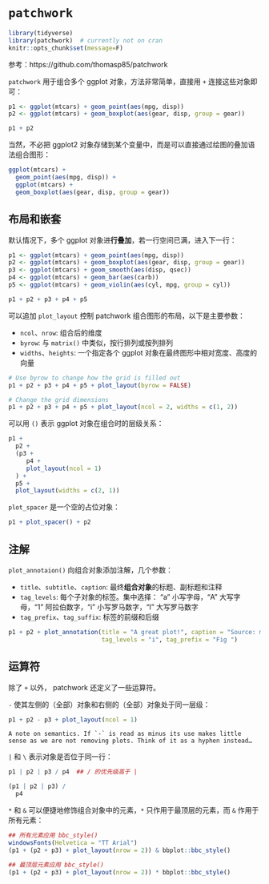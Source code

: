 
# `patchwork`  

```r
library(tidyverse)
library(patchwork)  # currently not on cran
knitr::opts_chunk$set(message=F)
```


参考：https://github.com/thomasp85/patchwork  

`patchwork` 用于组合多个 ggplot 对象，方法非常简单，直接用 `+` 连接这些对象即可：  

```r
p1 <- ggplot(mtcars) + geom_point(aes(mpg, disp))
p2 <- ggplot(mtcars) + geom_boxplot(aes(gear, disp, group = gear))

p1 + p2
```

当然，不必把 ggplot2 对象存储到某个变量中，而是可以直接通过绘图的叠加语法组合图形：  

```r
ggplot(mtcars) +
  geom_point(aes(mpg, disp)) +
  ggplot(mtcars) + 
  geom_boxplot(aes(gear, disp, group = gear))
```

## 布局和嵌套    

默认情况下，多个 ggplot 对象进**行叠加**，若一行空间已满，进入下一行：    

```r
p1 <- ggplot(mtcars) + geom_point(aes(mpg, disp))
p2 <- ggplot(mtcars) + geom_boxplot(aes(gear, disp, group = gear))
p3 <- ggplot(mtcars) + geom_smooth(aes(disp, qsec))
p4 <- ggplot(mtcars) + geom_bar(aes(carb))
p5 <- ggplot(mtcars) + geom_violin(aes(cyl, mpg, group = cyl))

p1 + p2 + p3 + p4 + p5
```

可以追加 `plot_layout` 控制 patchwork 组合图形的布局，以下是主要参数：  

* `ncol`、`nrow`: 组合后的维度  
* `byrow`: 与 `matrix()` 中类似，按行排列或按列排列  
* `widths`、`heights`: 一个指定各个 ggplot 对象在最终图形中相对宽度、高度的向量  


```r
# Use byrow to change how the grid is filled out
p1 + p2 + p3 + p4 + p5 + plot_layout(byrow = FALSE)
```

```r
# Change the grid dimensions
p1 + p2 + p3 + p4 + p5 + plot_layout(ncol = 2, widths = c(1, 2))
```


可以用 `()` 表示 ggplot 对象在组合时的层级关系：  

```r
p1 +
  p2 +
  (p3 +
     p4 +
     plot_layout(ncol = 1)
  ) +
  p5 +
  plot_layout(widths = c(2, 1))
```

`plot_spacer` 是一个空的占位对象：  

```r
p1 + plot_spacer() + p2
```




## 注解  

`plot_annotaion()` 向组合对象添加注解，几个参数：  

* `title`、`subtitle`、`caption`: 最终**组合对象**的标题、副标题和注释 
* `tag_levels`: 每个子对象的标签。集中选择： "a" 小写字母，"A" 大写字母，"1" 阿拉伯数字，"i" 小写罗马数字，"I" 大写罗马数字  
* `tag_prefix`、`tag_suffix`: 标签的前缀和后缀  


```r
p1 + p2 + plot_annotation(title = "A great plot!", caption = "Source: me",
                          tag_levels = "i", tag_prefix = "Fig ")
```


## 运算符  

除了 `+` 以外， patchwork 还定义了一些运算符。  

`-` 使其左侧的（全部）对象和右侧的（全部）对象处于同一层级：  

```r
p1 + p2 - p3 + plot_layout(ncol = 1)
```


```block2
A note on semantics. If `-` is read as minus its use makes little sense as we are not removing plots. Think of it as a hyphen instead…
```


`|` 和 `\` 表示对象是否位于同一行：  

```r
p1 | p2 | p3 / p4  ## / 的优先级高于 | 
```

```r
(p1 | p2 | p3) /
  p4
```


`*` 和 `&` 可以便捷地修饰组合对象中的元素，`*` 只作用于最顶层的元素，而 `&` 作用于所有元素：  

```r
## 所有元素应用 bbc_style()
windowsFonts(Helvetica = "TT Arial")
(p1 + (p2 + p3) + plot_layout(nrow = 2)) & bbplot::bbc_style()
```


```r
## 最顶层元素应用 bbc_style()
(p1 + (p2 + p3) + plot_layout(nrow = 2)) * bbplot::bbc_style()
```

